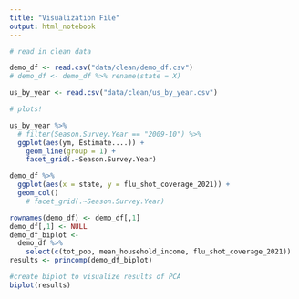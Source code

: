 ```yaml
---
title: "Visualization File"
output: html_notebook
---
```


```r
# read in clean data

demo_df <- read.csv("data/clean/demo_df.csv")
# demo_df <- demo_df %>% rename(state = X)

us_by_year <- read.csv("data/clean/us_by_year.csv")

```

```r
# plots!

us_by_year %>%
  # filter(Season.Survey.Year == "2009-10") %>%
  ggplot(aes(ym, Estimate....)) +
    geom_line(group = 1) + 
    facet_grid(.~Season.Survey.Year)


```

```r

demo_df %>%
  ggplot(aes(x = state, y = flu_shot_coverage_2021)) +
  geom_col()
    # facet_grid(.~Season.Survey.Year)


```


```r


rownames(demo_df) <- demo_df[,1]
demo_df[,1] <- NULL
demo_df_biplot <-
  demo_df %>%
    select(c(tot_pop, mean_household_income, flu_shot_coverage_2021))
results <- princomp(demo_df_biplot)

#create biplot to visualize results of PCA
biplot(results)

```
